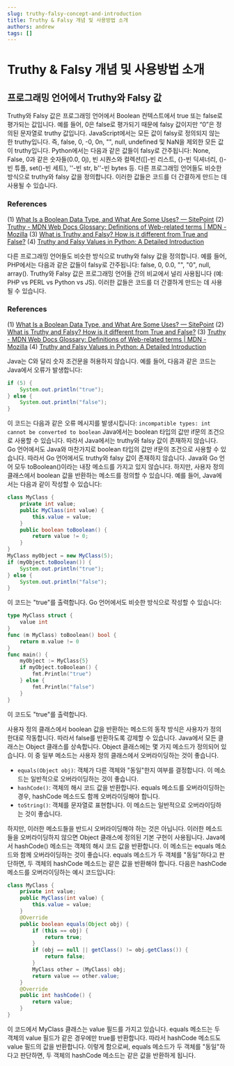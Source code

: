 ```yaml
---
slug: truthy-falsy-concept-and-introduction
title: Truthy & Falsy 개념 및 사용방법 소개
authors: andrew
tags: []
---
```


# Truthy & Falsy 개념 및 사용방법 소개

## 프로그래밍 언어에서 Truthy와 Falsy 값

Truthy와 Falsy 값은 프로그래밍 언어에서 Boolean 컨텍스트에서 true 또는 false로 평가되는 값입니다. 예를 들어, 0은 false로 평가되기 때문에 falsy 값이지만 “0”은 정의된 문자열로 truthy 값입니다.
JavaScript에서는 모든 값이 falsy로 정의되지 않는 한 truthy입니다. 즉, false, 0, -0, 0n, "", null, undefined 및 NaN을 제외한 모든 값이 truthy입니다.
Python에서는 다음과 같은 값들이 falsy로 간주됩니다: None, False, 0과 같은 숫자들(0.0, 0j), 빈 시퀀스와 컬렉션([]-빈 리스트, {}-빈 딕셔너리, ()-빈 튜플, set()-빈 세트), ''-빈 str, b''-빈 bytes 등.
다른 프로그래밍 언어들도 비슷한 방식으로 truthy와 falsy 값을 정의합니다. 이러한 값들은 코드를 더 간결하게 만드는 데 사용될 수 있습니다.

### References

(1) [What Is a Boolean Data Type, and What Are Some Uses? — SitePoint](https://www.sitepoint.com/boolean-data-type/)
(2) [Truthy - MDN Web Docs Glossary: Definitions of Web-related terms | MDN - Mozilla](https://developer.mozilla.org/en-US/docs/Glossary/Truthy)
(3) [What is Truthy and Falsy? How is it different from True and False?](https://stackoverflow.com/questions/39983695/what-is-truthy-and-falsy-how-is-it-different-from-true-and-false)
(4) [Truthy and Falsy Values in Python: A Detailed Introduction](https://www.freecodecamp.org/news/truthy-and-falsy-values-in-python/)

다른 프로그래밍 언어들도 비슷한 방식으로 truthy와 falsy 값을 정의합니다. 예를 들어, PHP에서는 다음과 같은 값들이 falsy로 간주됩니다: false, 0, 0.0, "", "0", null, array().
Truthy와 Falsy 값은 프로그래밍 언어들 간의 비교에서 널리 사용됩니다 (예: PHP vs PERL vs Python vs JS). 이러한 값들은 코드를 더 간결하게 만드는 데 사용될 수 있습니다.

### References

(1) [What Is a Boolean Data Type, and What Are Some Uses? — SitePoint](https://www.sitepoint.com/boolean-data-type/)
(2) [What is Truthy and Falsy? How is it different from True and False?](https://stackoverflow.com/questions/39983695/what-is-truthy-and-falsy-how-is-it-different-from-true-and-false)
(3) [Truthy - MDN Web Docs Glossary: Definitions of Web-related terms | MDN - Mozilla](https://developer.mozilla.org/en-US/docs/Glossary/Truthy)
(4) [Truthy and Falsy Values in Python: A Detailed Introduction](https://www.freecodecamp.org/news/truthy-and-falsy-values-in-python/)

Java는 C와 달리 숫자 조건문을 허용하지 않습니다. 예를 들어, 다음과 같은 코드는 Java에서 오류가 발생합니다:

```java
if (5) {
    System.out.println("true");
} else {
    System.out.println("false");
}
```

이 코드는 다음과 같은 오류 메시지를 발생시킵니다:
`incompatible types: int cannot be converted to boolean`
Java에서는 boolean 타입의 값만 if문의 조건으로 사용할 수 있습니다. 따라서 Java에서는 truthy와 falsy 값이 존재하지 않습니다.
Go 언어에서도 Java와 마찬가지로 boolean 타입의 값만 if문의 조건으로 사용할 수 있습니다. 따라서 Go 언어에서도 truthy와 falsy 값이 존재하지 않습니다.
Java와 Go 언어 모두 toBoolean()이라는 내장 메소드를 가지고 있지 않습니다. 하지만, 사용자 정의 클래스에서 boolean 값을 반환하는 메소드를 정의할 수 있습니다.
예를 들어, Java에서는 다음과 같이 작성할 수 있습니다:

```java
class MyClass {
    private int value;
    public MyClass(int value) {
        this.value = value;
    }
    public boolean toBoolean() {
        return value != 0;
    }
}
MyClass myObject = new MyClass(5);
if (myObject.toBoolean()) {
    System.out.println("true");
} else {
    System.out.println("false");
}
```

이 코드는 "true"를 출력합니다.
Go 언어에서도 비슷한 방식으로 작성할 수 있습니다:

```go
type MyClass struct {
    value int
}
func (m MyClass) toBoolean() bool {
    return m.value != 0
}
func main() {
    myObject := MyClass{5}
    if myObject.toBoolean() {
        fmt.Println("true")
    } else {
        fmt.Println("false")
    }
}
```

이 코드도 "true"를 출력합니다.

사용자 정의 클래스에서 boolean 값을 반환하는 메소드의 동작 방식은 사용자가 정의한대로 작동합니다. 따라서 false를 반환하도록 강제할 수 있습니다.
Java에서 모든 클래스는 Object 클래스를 상속합니다. Object 클래스에는 몇 가지 메소드가 정의되어 있습니다. 이 중 일부 메소드는 사용자 정의 클래스에서 오버라이딩하는 것이 좋습니다.

- `equals(Object obj)`: 객체가 다른 객체와 "동일"한지 여부를 결정합니다. 이 메소드는 일반적으로 오버라이딩하는 것이 좋습니다.
- `hashCode()`: 객체의 해시 코드 값을 반환합니다. equals 메소드를 오버라이딩하는 경우, hashCode 메소드도 함께 오버라이딩해야 합니다.
- `toString()`: 객체를 문자열로 표현합니다. 이 메소드는 일반적으로 오버라이딩하는 것이 좋습니다.

하지만, 이러한 메소드들을 반드시 오버라이딩해야 하는 것은 아닙니다. 이러한 메소드들을 오버라이딩하지 않으면 Object 클래스에 정의된 기본 구현이 사용됩니다.
Java에서 hashCode() 메소드는 객체의 해시 코드 값을 반환합니다. 이 메소드는 equals 메소드와 함께 오버라이딩하는 것이 좋습니다. equals 메소드가 두 객체를 "동일"하다고 판단하면, 두 객체의 hashCode 메소드는 같은 값을 반환해야 합니다.
다음은 hashCode 메소드를 오버라이딩하는 예시 코드입니다:

```java
class MyClass {
    private int value;
    public MyClass(int value) {
        this.value = value;
    }
    @Override
    public boolean equals(Object obj) {
        if (this == obj) {
            return true;
        }
        if (obj == null || getClass() != obj.getClass()) {
            return false;
        }
        MyClass other = (MyClass) obj;
        return value == other.value;
    }
    @Override
    public int hashCode() {
        return value;
    }
}
```

이 코드에서 MyClass 클래스는 value 필드를 가지고 있습니다. equals 메소드는 두 객체의 value 필드가 같은 경우에만 true를 반환합니다. 따라서 hashCode 메소드도 value 필드의 값을 반환합니다.
이렇게 함으로써, equals 메소드가 두 객체를 "동일"하다고 판단하면, 두 객체의 hashCode 메소드는 같은 값을 반환하게 됩니다.
